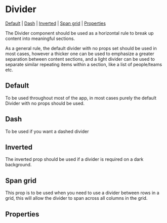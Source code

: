 
<Meta of={stories} />

# Divider

[Default](#default) | [Dash](#dash) | [Inverted](#inverted) | [Span grid](#span-grid) | [Properties](#properties)

The Divider component should be used as a horizontal rule to break up content into meaningful sections.

As a general rule, the default divider with no props set should be used in most cases, however a thicker one can be used to emphasize a greater separation between content sections, and a light divider can be used to separate similar repeating items within a section, like a list of people/teams etc.

## Default

To be used throughout most of the app, in most cases purely the default Divider with no props should be used.

<Canvas of={stories.defaultDivider} />

## Dash

To be used if you want a dashed divider

<Canvas of={stories.dashDivider} />

## Inverted

The inverted prop should be used if a divider is required on a dark background.

<Canvas of={stories.invertedDivider} />

## Span grid

This prop is to be used when you need to use a divider between rows in a grid, this will allow the divider to span across all columns in the grid.

<Canvas of={stories.spanGrid} />

## Properties

<Controls component={Divider} />
